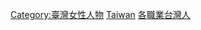 {{commonscat|Women of Taiwan by occupation}}
[[Category:臺灣女性人物|Category:臺灣女性人物]]
[[Category:各職業諸國女性|Taiwan]]
[[Category:各職業台灣人|]]